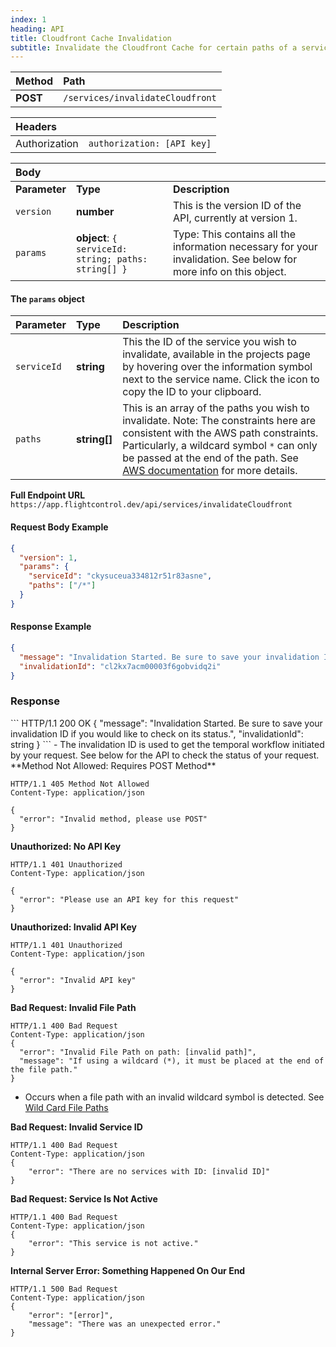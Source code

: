 ```yaml
---
index: 1
heading: API
title: Cloudfront Cache Invalidation
subtitle: Invalidate the Cloudfront Cache for certain paths of a service.
---
```



| **Method** | **Path**                         |
| :--------- | :------------------------------- |
| **POST**   | `/services/invalidateCloudfront` |

| **Headers**   |                            |
| :------------ | :------------------------- |
| Authorization | `authorization: [API key]` |

| **Body**      |                                                      |                                                                                                                  |
| :------------ | :--------------------------------------------------- | :--------------------------------------------------------------------------------------------------------------- |
| **Parameter** | **Type**                                             | **Description**                                                                                                  |
| `version`     | **number**                                           | This is the version ID of the API, currently at version 1.                                                       |
| `params`      | **object**: `{ serviceId: string; paths: string[] }` | Type: This contains all the information necessary for your invalidation. See below for more info on this object. |

#### The `params` object

| Parameter   | Type         | Description                                                                                                                                                                                                                                                                                                                                   |
| :---------- | :----------- | :-------------------------------------------------------------------------------------------------------------------------------------------------------------------------------------------------------------------------------------------------------------------------------------------------------------------------------------------- |
| `serviceId` | **string**   | This the ID of the service you wish to invalidate, available in the projects page by hovering over the information symbol next to the service name. Click the icon to copy the ID to your clipboard.                                                                                                                                          |
| `paths`     | **string[]** | This is an array of the paths you wish to invalidate. Note: The constraints here are consistent with the AWS path constraints. Particularly, a wildcard symbol `*` can only be passed at the end of the path. See [AWS documentation](https://docs.aws.amazon.com/AmazonCloudFront/latest/DeveloperGuide/Invalidation.html) for more details. |

**Full Endpoint URL**
`https://app.flightcontrol.dev/api/services/invalidateCloudfront`

#### Request Body Example

```json
{
  "version": 1,
  "params": {
    "serviceId": "ckysuceua334812r51r83asne",
    "paths": ["/*"]
  }
}
```

#### Response Example

```json
{
  "message": "Invalidation Started. Be sure to save your invalidation ID if you would like to check on its status.",
  "invalidationId": "cl2kx7acm00003f6gobvidq2i"
}
```

### Response

<Collapse title="Success">
```
HTTP/1.1 200 OK
{
	"message": "Invalidation Started. Be sure to save your invalidation ID if you would like to check on its status.",
	"invalidationId": string
}
```
- The invalidation ID is used to get the temporal workflow initiated by your request. See below for the API to check the status of your request.
</Collapse>

<Collapse title="Errors">
**Method Not Allowed: Requires POST Method**

```
HTTP/1.1 405 Method Not Allowed
Content-Type: application/json

{
  "error": "Invalid method, please use POST"
}
```

**Unauthorized: No API Key**

```
HTTP/1.1 401 Unauthorized
Content-Type: application/json

{
  "error": "Please use an API key for this request"
}
```

**Unauthorized: Invalid API Key**

```
HTTP/1.1 401 Unauthorized
Content-Type: application/json

{
  "error": "Invalid API key"
}
```

**Bad Request: Invalid File Path**

```
HTTP/1.1 400 Bad Request
Content-Type: application/json
{
  "error": "Invalid File Path on path: [invalid path]",
  "message": "If using a wildcard (*), it must be placed at the end of the file path."
}
```

- Occurs when a file path with an invalid wildcard symbol is detected. See [Wild Card File Paths](https://www.notion.so/Flightcontrol-Public-API-863e1d2307a64e4081030ecadc710856)

**Bad Request: Invalid Service ID**

```
HTTP/1.1 400 Bad Request
Content-Type: application/json
{
	"error": "There are no services with ID: [invalid ID]"
}
```

**Bad Request: Service Is Not Active**

```
HTTP/1.1 400 Bad Request
Content-Type: application/json
{
	"error": "This service is not active."
}
```

**Internal Server Error: Something Happened On Our End**

```
HTTP/1.1 500 Bad Request
Content-Type: application/json
{
	"error": "[error]",
	"message": "There was an unexpected error."
}
```

</Collapse>
